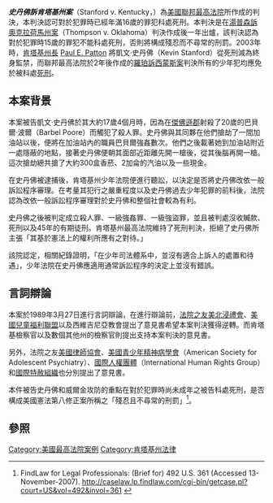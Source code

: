 {{refimprove|time=2012-07-09T15:48:22+00:00}}
{{Infobox SCOTUS case
| Litigants = 史丹佛訴肯塔基州案
| ArgueDate = 3月27日
| ArgueYear = 1989年
| DecideDate = 6月26日
| DecideYear = 1989年
| FullName = 凱文·史丹佛訴[[肯塔基州|肯塔基州]] (No. 87-5765)；併 希斯·威爾金斯訴[[密蘇里州|密蘇里州]] (No. 87-6026) 
| USVol = 492
| USPage = 361
| Citation = 
| Prior = Stanford v. Kentucky: Judgment affirmed 734 S. W. 2d, at 792 (Kentucky Supreme Court), cert. granted, 488 U.S. 887 (1988) and Wilkins v. Missouri: 492 U.S. 361, 368, cert. granted, 487 U.S. 1233 (1988).
| Subsequent = 
| Holding = 維持原判決，對於犯罪時16或17歲之罪犯科處死刑並不構成憲法第八修正案中所稱的「慘忍而不尋常的刑罰」。
| SCOTUS = 1988-1990
| Majority = 安東寧·斯卡利亞
| JoinMajority = 安東尼·甘迺迪、威廉·藍奎斯特、拜倫·懷特、桑德拉·戴·奧康納 (除了第 IV-B 與 V 部分)
| Concurrence = 桑德拉·戴·奧康納
| Dissent = 小威廉·布倫南
| JoinDissent = 哈利·布萊克蒙、瑟古德·馬歇爾、約翰·保羅·史蒂文斯
| LawsApplied = [[美國憲法第八修正案|美國憲法第八修正案]]
| Overruled = ''[[羅珀訴西蒙斯案|羅珀訴西蒙斯案]]'', 543 U.S. 551 (2005)
}}

'''''史丹佛訴肯塔基州案'''''（Stanford v. Kentucky，{{ussc|492|361|1989}}）為[[美國聯邦最高法院|美國聯邦最高法院]]所作成的判決，本判決認可對於犯罪時已經年滿16歲的罪犯科處死刑。本判決是在[[湯普森訴奧克拉荷馬州案|湯普森訴奧克拉荷馬州案]]（Thompson v. Oklahoma）判決作成後一年出爐，該判決認為對於犯罪時15歲的罪犯不能科處死刑，否則將構成殘忍而不尋常的刑罰。2003年時，[[肯塔基州長|肯塔基州長]] [[Paul_E._Patton|Paul E. Patton]] 將凱文·史丹佛（Kevin Stanford）從死刑減為終身監禁，而聯邦最高法院於2年後作成的[[羅珀訴西蒙斯案|羅珀訴西蒙斯案]]判決所有的少年犯均應免於被科處[[死刑|死刑]]。

==本案背景==
本案被告凱文·史丹佛於其大約17歲4個月時，因為在[[傑佛遜郡|傑佛遜郡]]射殺了20歲的巴貝爾·波爾（Barbel Poore）而觸犯了殺人罪。史丹佛與其同夥在他們搶劫了一間加油站以後，便將在加油站內的職員巴貝爾強姦數次。他們之後載著她到加油站附近一處隱蔽的地點，接著史丹佛便朝其面部近距離先開一槍後，從其後腦再開一槍。這次搶劫總共搶了大約300盒香菸、2加侖的汽油以及一些現金。

在史丹佛被逮捕後，肯塔基州少年法院便進行聽訟，以決定是否將史丹佛改依一般訴訟程序審理。在考量其犯行之嚴重程度以及史丹佛過去少年犯罪的前科後，法院認為改依一般訴訟程序審理對於史丹佛和整個社會較為有利。

史丹佛之後被判定成立殺人罪、一級強姦罪、一級強盜罪，並且被判處沒收贓款、死刑以及45年的有期徒刑。肯塔基州最高法院維持了死刑判決，拒絕了史丹佛所主張「其基於憲法上的權利所應有之對待。」

該院認定，相關紀錄證明，「在少年司法體系中，並沒有適合上訴人的處置和待遇」，少年法院在史丹佛應適用通常訴訟程序的決定上並沒有錯誤。

==言詞辯論==
本案於1989年3月27日進行言詞辯論，在進行辯論前，[[法院之友|法院之友]][[美北浸禮會|美北浸禮會]]、[[美國兒童福利聯盟|美國兒童福利聯盟]]以及西維吉尼亞教會提出了意見書希望本案判決獲得逆轉。而肯塔基檢察官以及數個其他州的檢察官則提出支持本案判決的意見書。

另外，法院之友[[美國律師協會|美國律師協會]]、[[美國青少年精神病學會|美國青少年精神病學會]]（American Society for Adolescent Psychiatry）、[[國際人權團體|國際人權團體]]（International Human Rights Group）和[[國際特赦組織|國際特赦組織]]也分別提出了意見書。

本件被告史丹佛和威爾金攻防的重點在對於犯罪時尚未成年之被告科處死刑，是否構成美國憲法第八修正案所稱之「殘忍且不尋常的刑罰」<ref>FindLaw for Legal Professionals: (Brief for) 492 U.S. 361 (Accessed 13-November-2007). http://caselaw.lp.findlaw.com/cgi-bin/getcase.pl?court=US&vol=492&invol=361 {{Wayback|url=http://caselaw.lp.findlaw.com/cgi-bin/getcase.pl?court=US&vol=492&invol=361 |date=20071210043834 }}</ref>。

==參照==
{{reflist}}

{{US8thAmendment|state=collapsed}}

[[Category:美國最高法院案例|Category:美國最高法院案例]]
[[Category:肯塔基州法律|Category:肯塔基州法律]]
